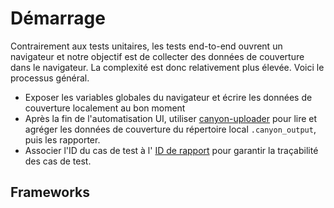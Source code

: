 
# Démarrage

Contrairement aux tests unitaires, les tests end-to-end ouvrent un navigateur et notre objectif est de collecter des données de couverture dans le navigateur. La complexité est donc relativement plus élevée. Voici le processus général.

- Exposer les variables globales du navigateur et écrire les données de couverture localement au bon moment
- Après la fin de l'automatisation UI, utiliser [canyon-uploader](/docs/ecosystem/canyon-uploader) pour lire et agréger les données de couverture du répertoire local `.canyon_output`, puis les rapporter.
- Associer l'ID du cas de test à l' [ID de rapport](/docs/core-concepts/report-id) pour garantir la traçabilité des cas de test.

## Frameworks

<Cards>
  <Cards.Card
    title="Playwright"
    href="/docs/end-to-end-testing/playwright"
  />
</Cards>
